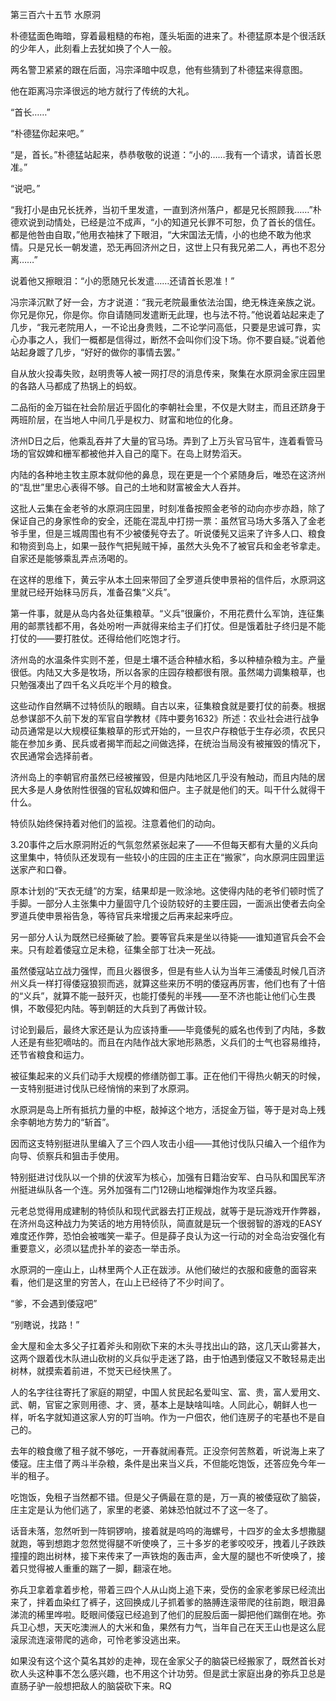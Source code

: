

第三百六十五节 水原洞

朴德猛面色晦暗，穿着最粗糙的布袍，蓬头垢面的进来了。朴德猛原本是个很活跃的少年人，此刻看上去犹如换了个人一般。

两名警卫紧紧的跟在后面，冯宗泽暗中叹息，他有些猜到了朴德猛来得意图。

他在距离冯宗泽很远的地方就行了传统的大礼。

“首长……”

“朴德猛你起来吧。”

“是，首长。”朴德猛站起来，恭恭敬敬的说道：“小的……我有一个请求，请首长恩准。”

“说吧。”

“我打小是由兄长抚养，当初千里发遣，一直到济州落户，都是兄长照顾我……”朴德欢说到动情处，已经是泣不成声，“小的知道兄长罪不可恕，负了首长的信任。都是他咎由自取，”他用衣袖抹了下眼泪，“大宋国法无情，小的也绝不敢为他求情。只是兄长一朝发遣，恐无再回济州之日，这世上只有我兄弟二人，再也不忍分离……”

说着他又擦眼泪：“小的愿随兄长发遣……还请首长恩准！”

冯宗泽沉默了好一会，方才说道：“我元老院最重依法治国，绝无株连亲族之说。你兄是你兄，你是你。你自请随同发遣断无此理，也与法不符。”他说着站起来走了几步，“我元老院用人，一不论出身贵贱，二不论学问高低，只要是忠诚可靠，实心办事之人，我们一概都是信得过，断然不会叫你们没下场。你不要自疑。”说着他站起身踱了几步，“好好的做你的事情去罢。”

自从放火投毒失败，赵明贵等人被一网打尽的消息传来，聚集在水原洞金家庄园里的各路人马都成了热锅上的蚂蚁。

二品衔的金万镒在社会阶层近乎固化的李朝社会里，不仅是大财主，而且还跻身于两班阶层，在当地人中间几乎是权力、财富和地位的化身。

济州D日之后，他乘乱吞并了大量的官马场。弄到了上万头官马官牛，连着看管马场的官奴婢和栅军都被他并入自己的麾下。在岛上财势滔天。

内陆的各种地主牧主原本就仰他的鼻息，现在更是一个个紧随身后，唯恐在这济州的“乱世”里忠心表得不够。自己的土地和财富被金大人吞并。

这批人云集在金老爷的水原洞庄园里，时刻准备按照金老爷的动向亦步亦趋，除了保证自己的身家性命的安全，还能在混乱中打捞一票：虽然官马场大多落入了金老爷手里，但是三城周围也有不少被倭髡夺去了。听说倭髡又运来了许多人口、粮食和物资到岛上，如果一鼓作气把髡贼干掉，虽然大头免不了被官兵和金老爷拿走。自家还是能够乘乱弄点汤喝的。

在这样的思维下，黄云宇从本土回来带回了全罗道兵使申景裕的信件后，水原洞这里就已经开始秣马厉兵，准备召集“义兵”。

第一件事，就是从岛内各处征集粮草。“义兵”很廉价，不用花费什么军饷，连征集用的邮票钱都不用，各处吩咐一声就得来给主子们打仗。但是饿着肚子终归是不能打仗的――要打胜仗。还得给他们吃饱才行。

济州岛的水温条件实则不差，但是土壤不适合种植水稻，多以种植杂粮为主。产量很低。内陆又大多是牧场，所以各家的庄园存粮都很有限。虽然竭力调集粮草，也只勉强凑出了四千名义兵吃半个月的粮食。

这些动作自然瞒不过特侦队的眼睛。自古以来，征集粮食就是要打仗的前奏。根据总参谋部不久前下发的军官自学教材《阵中要务1632》所述：农业社会进行战争动员通常是以大规模征集粮草的形式开始的，一旦农户存粮低于生存必须，农民只能在参加乡勇、民兵或者揭竿而起之间做选择，在统治当局没有被摧毁的情况下，农民通常会选择前者。

济州岛上的李朝官府虽然已经被摧毁，但是内陆地区几乎没有触动，而且内陆的居民大多是人身依附性很强的官私奴婢和佃户。主子就是他们的天。叫干什么就得干什么。

特侦队始终保持着对他们的监视。注意着他们的动向。

3.20事件之后水原洞附近的气氛忽然紧张起来了――不但每天都有大量的义兵向这里集中，特侦队还发现有一些较小的庄园的庄主正在“搬家”，向水原洞庄园里运送家产和口眷。

原本计划的“天衣无缝”的方案，结果却是一败涂地。这使得内陆的老爷们顿时慌了手脚。一部分人主张集中力量固守几个设防较好的主要庄园，一面派出使者去向全罗道兵使申景裕告急，等待官兵来增援之后再来起来呼应。

另一部分人认为既然已经撕破了脸。要等官兵来是坐以待毙――谁知道官兵会不会来。只有趁着倭寇立足未稳，征集全部丁壮决一死战。

虽然倭寇站立战力强悍，而且火器很多，但是有些人认为当年三浦倭乱时候几百济州义兵一样打得倭寇狼狈而逃，就算这些来历不明的倭寇再厉害，他们也有了十倍的“义兵”，就算不能一鼓歼灭，也能打倭髡的半残――至不济也能让他们心生畏惧，不敢侵犯内陆。等到朝廷的大兵到了再做计较。

讨论到最后，最终大家还是认为应该持重――毕竟倭髡的威名也传到了内陆，多数人还是有些犯嘀咕的。而且在内陆作战大家地形熟悉，义兵们的士气也容易维持，还节省粮食和运力。

被征集起来的义兵们动手大规模的修缮防御工事。正在他们干得热火朝天的时候，一支特别挺进讨伐队已经悄悄的来到了水原洞。

水原洞是岛上所有抵抗力量的中枢，敲掉这个地方，活捉金万镒，等于是对岛上残余李朝地方势力的“斩首”。

因而这支特别挺进队里编入了三个四人攻击小组――其他讨伐队只编入一个组作为向导、侦察兵和狙击手使用。

特别挺进讨伐队以一个排的伏波军为核心，加强有日籍治安军、白马队和国民军济州挺进纵队各一个连。另外加强有二门12磅山地榴弹炮作为攻坚兵器。

元老总觉得用成建制的特侦队和现代武器去打正规战，就等于是玩游戏开作弊器，在济州岛这种战力为笑话的地方用特侦队，简直就是玩一个很弱智的游戏的EASY难度还作弊，恐怕会被嗤笑一辈子。但是薛子良认为这一行动的对全岛治安强化有重要意义，必须以猛虎扑羊的姿态一举击杀。

水原洞的一座山上，山林里两个人正在跋涉。从他们破烂的衣服和疲惫的面容来看，他们是这里的穷苦人，在山上已经待了不少时间了。

“爹，不会遇到倭寇吧”

“别瞎说，找路！”

金大屋和金太多父子扛着斧头和刚砍下来的木头寻找出山的路，这几天山雾甚大，这两个跟着伐木队进山砍树的义兵似乎走迷了路，由于怕遇到倭寇又不敢轻易走出树林，就摸索着前进，不觉天已经快黑了。

人的名字往往寄托了家庭的期望，中国人贫民起名爱叫宝、富、贵，富人爱用文、武、朝，官宦之家则用德、才、贤，基本上是缺啥叫啥。人同此心，朝鲜人也一样，听名字就知道这家人穷的叮当响。作为一户佃农，他们连房子的宅基也不是自己的。

去年的粮食缴了租子就不够吃，一开春就闹春荒。正没奈何苦熬着，听说海上来了倭寇。庄主借了两斗半杂粮，条件是出来当义兵，不但能吃饱饭，还答应免今年一半的租子。

吃饱饭，免租子当然都不错。但是父子俩最在意的是，万一真的被倭寇砍了脑袋，庄主定是认为他们逃了，家里的老婆、弟妹恐怕就过不了这一冬了。

话音未落，忽然听到一阵铜锣响，接着就是呜呜的海螺号，十四岁的金太多想撒腿就跑，等到想跑才忽然觉得腿不听使唤了，三十多岁的老爹咬咬牙，拽着儿子跌跌撞撞的跑出树林，接下来传来了一声铁炮的轰击声，金大屋的腿也不听使唤了，接着只觉得被人重重的踹了一脚，翻滚在地。

弥兵卫拿着拿着步枪，带着三四个人从山岗上追下来，受伤的金家老爹尿已经流出来了，拌着血染红了裤子，这回换成儿子抓着爹的胳膊连滚带爬的往前跑，眼泪鼻涕流的稀里哗啦。眨眼间倭寇已经追到了他们的屁股后面一脚把他们踹倒在地。弥兵卫心想，天天吃澳洲人的大米和鱼，果然有力气，当年自己在天王山也是这么屁滚尿流连滚带爬的逃命，可怜老爹没逃出来。

如果没有这个这个莫名其妙的走神，现在金家父子的脑袋已经搬家了，既然首长对砍人头这种事不怎么感兴趣，也不用这个计功劳。但是武士家庭出身的弥兵卫总是直肠子驴一般想把敌人的脑袋砍下来。RQ

